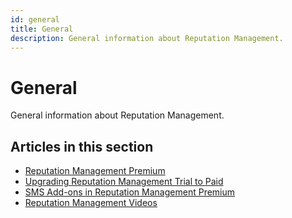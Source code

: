 ```yaml
---
id: general
title: General
description: General information about Reputation Management.
---
```


# General

General information about Reputation Management.

## Articles in this section

- [Reputation Management Premium](/vendasta-products/reputation-management/general/reputation-management-premium)
- [Upgrading Reputation Management Trial to Paid](/vendasta-products/reputation-management/general/upgrading-reputation-management-trial-to-paid)
- [SMS Add-ons in Reputation Management Premium](/vendasta-products/reputation-management/general/sms-add-ons-in-reputation-management-premium)
- [Reputation Management Videos](/vendasta-products/reputation-management/general/reputation-management-videos)